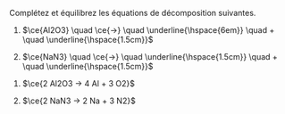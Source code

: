 ::: {.Exercise data-latex=""}

Complétez et équilibrez les équations de décomposition suivantes.

1. $\ce{Al2O3} \quad \ce{->} \quad \underline{\hspace{6em}} \quad + \quad \underline{\hspace{1.5cm}}$

2. $\ce{NaN3} \quad \ce{->} \quad \underline{\hspace{1.5cm}} \quad + \quad \underline{\hspace{1.5cm}}$

:::

::: {.Answer data-latex=""}

1. $\ce{2 Al2O3 -> 4 Al + 3 O2}$

2. $\ce{2 NaN3 -> 2 Na + 3 N2}$

:::
